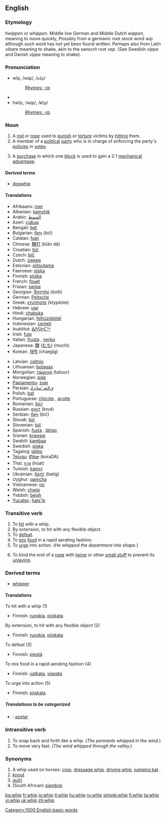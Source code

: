 ==English==

===Etymology===
{{ME.}} ''hwippen'' or ''whippen''. Middle low German and Middle Dutch ''wippen'', meaning to move quickly, Possibly from a germanic root stock word ''wip'' although such word has not yet been found written. Perhaps also from Latin ''vibare'' meaning to shake, akin to the sanscrit root ''vep''. (See Swedish ''vippa'' and Danish ''vippe'' meaning to shake).

===Pronunciation===
*wĭp, /wɪp/, /<tt>wIp</tt>/
*:[[Rhymes:English:-ɪp|Rhymes: -ɪp]]
*{{audio|en-us-whip.ogg|Audio (US)}}
*hwĭp, /ʍɪp/, /<tt>WIp</tt>/
*:[[Rhymes:English:-ɪp|Rhymes: -ɪp]]

===Noun===
{{en-noun}}
# A [[rod]] or [[rope]] used to [[punish]] or [[torture]] victims by [[hit]]ting them.
# A member of a [[political]] [[party]] who is in charge of enforcing the party's [[policy|policies]] in [[vote]]s.
# {{nautical}} A [[purchase]] in which one [[block]] is used to gain a 2:1 [[mechanical advantage]].

====Derived terms====
*[[dogwhip]]

====Translations====
{{top}}
*Afrikaans: [[roer]]
*Albanian: [[kamxhik]]
*Arabic: [[السوط]]
*Azeri: [[çubuq]]
*Bengali: [[bet]]
*Bulgarian: [[бич]] (bič)
*Catalan: [[fuet]]
*Chinese: [[鞭打]] (biān dǎ)
*Croatian: [[bič]]
*Czech: [[bič]]
*Dutch: [[zweep]]
*Estonian: [[piitsutama]]
*Faeroese: [[píska]]
*Finnish: [[piiska]]
*French: [[fouet]]
*Frisian: [[swipe]]
*Georgian: [[შოლტი]] (šolti)
*German: [[Peitsche]]
*Greek: [[κτυπήστε]] (ktypēste)
*Hebrew: [[שׁוֹט]]
*Hindi: [[chabuka]]
*Hungarian: [[felhúzókötél]]
*Indonesian: [[cemeti]]
*Inuktitut: [[ᐃᐱᕋᐅᑕᖅ]]
*Irish: [[fuip]]
*Italian: [[frusta]] {{f}}, [[nerbo]] {{m}}
*Japanese: [[鞭]] ([[むち]]) (muchi)
*Korean: [[채찍]] (chaejjig)
{{mid}}
*Latvian: [[celtnis]]
*Lithuanian: [[botagas]]
*Mongolian: [[ташуур]] (tašuur)
*Norwegian: [[pisk]]
*[[Papiamentu]]: [[zuip]]
*Persian: [[ﻕﻻﺸ ‘ﻩﻨﺎﻴﺯﺎﺘ]]
*Polish: [[bat]]
*Portuguese: [[chicote]] , [[açoite]]
*Romanian: [[bici]]
*Russian: [[кнут]] (knut)
*Serbian: [[бич]] (bič)
*Slovak: [[bič]]
*Slovenian: [[bič]]
*Spanish: [[fusta]] {{f}}, [[látigo]] {{m}}
*Sranan: [[krawasi]]
*Swahili: [[kambaa]]
*Swedish: [[piska]]
*Tagalog: [[latiko]]
*[[Telugu]]: [[కొరడా]] (koraDA)
*Thai: [[หวด]] (hùat)
*Turkish: [[kamçi]]
*Ukrainian: [[батіг]] (batíg)
*Uyghur: [[qamcha]]
*Vietnamese: [[roi]]
*Welsh: [[chwip]]
*Yiddish: [[beish]]
*[[Yucatec]]: [[hats'ik]]
{{bottom}}

===Transitive verb===
{{en-verb|whip|p|ing}}

# To [[hit]] with a whip.
# By extension, to hit with any flexible object.
# To [[defeat]].
# To [[mix]] [[food]] in a rapid aerating fashion.
# To [[urge]] into action. (''He whipped the department into shape.'')
# {{nautical}} To bind the end of a [[rope]] with [[twine]] or other [[small stuff]] to prevent its [[unlay]]ing.

===Derived terms===
*[[whipper]]

====Translations====
;To hit with a whip (1)
{{top}}
*Finnish: [[ruoskia]], [[piiskata]]
{{mid}}
{{bottom}}

;By extension, to hit with any flexible object (2)
{{top}}
*Finnish: [[ruoskia]], [[piiskata]]
{{mid}}
{{bottom}}

;To defeat (3)
{{top}}
*Finnish: [[piestä]]
{{mid}}
{{bottom}}

;To mix food in a rapid aerating fashion (4)
{{top}}
*Finnish: [[vatkata]], [[vispata]]
{{mid}}
{{bottom}}

;To urge into action (5)
{{top}}
*Finnish: [[piiskata]]
{{mid}}
{{bottom}}

=====Translations to be categorized=====
{{checktrans}}
{{top}}
*{{ttbc|Spanish}}: [[azotar]]
{{mid}}
{{bottom}}

===Intransitive verb===
{{en-verb|whip|p|ing}}

# To snap back and forth like a whip.  (''The pennants whipped in the wind.'')
# To move very fast.  (''The wind whipped through the valley.'')

===Synonyms===
# A whip used on horses: [[crop]], [[dressage whip]], [[driving whip]], [[jumping bat]] .
# [[knout]]
# [[quirt]]
# (South African) [[sjambok]]

[[Category:1000 English basic words]]

[[bg:whip]]
[[fr:whip]]
[[io:whip]]
[[it:whip]]
[[hu:whip]]
[[ru:whip]]
[[simple:whip]]
[[fi:whip]]
[[ta:whip]]
[[vi:whip]]
[[uk:whip]]
[[zh:whip]]